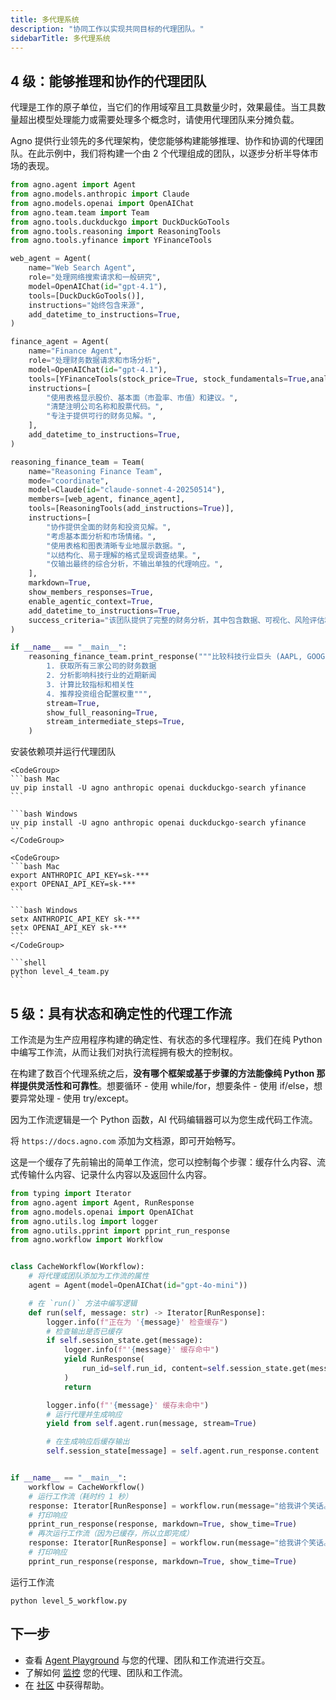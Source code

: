 ```yaml
---
title: 多代理系统
description: "协同工作以实现共同目标的代理团队。"
sidebarTitle: 多代理系统
---
```


## 4 级：能够推理和协作的代理团队

代理是工作的原子单位，当它们的作用域窄且工具数量少时，效果最佳。当工具数量超出模型处理能力或需要处理多个概念时，请使用代理团队来分摊负载。

Agno 提供行业领先的多代理架构，使您能够构建能够推理、协作和协调的代理团队。在此示例中，我们将构建一个由 2 个代理组成的团队，以逐步分析半导体市场的表现。

```python level_4_team.py
from agno.agent import Agent
from agno.models.anthropic import Claude
from agno.models.openai import OpenAIChat
from agno.team.team import Team
from agno.tools.duckduckgo import DuckDuckGoTools
from agno.tools.reasoning import ReasoningTools
from agno.tools.yfinance import YFinanceTools

web_agent = Agent(
    name="Web Search Agent",
    role="处理网络搜索请求和一般研究",
    model=OpenAIChat(id="gpt-4.1"),
    tools=[DuckDuckGoTools()],
    instructions="始终包含来源",
    add_datetime_to_instructions=True,
)

finance_agent = Agent(
    name="Finance Agent",
    role="处理财务数据请求和市场分析",
    model=OpenAIChat(id="gpt-4.1"),
    tools=[YFinanceTools(stock_price=True, stock_fundamentals=True,analyst_recommendations=True, company_info=True)],
    instructions=[
        "使用表格显示股价、基本面（市盈率、市值）和建议。",
        "清楚注明公司名称和股票代码。",
        "专注于提供可行的财务见解。",
    ],
    add_datetime_to_instructions=True,
)

reasoning_finance_team = Team(
    name="Reasoning Finance Team",
    mode="coordinate",
    model=Claude(id="claude-sonnet-4-20250514"),
    members=[web_agent, finance_agent],
    tools=[ReasoningTools(add_instructions=True)],
    instructions=[
        "协作提供全面的财务和投资见解。",
        "考虑基本面分析和市场情绪。",
        "使用表格和图表清晰专业地展示数据。",
        "以结构化、易于理解的格式呈现调查结果。",
        "仅输出最终的综合分析，不输出单独的代理响应。",
    ],
    markdown=True,
    show_members_responses=True,
    enable_agentic_context=True,
    add_datetime_to_instructions=True,
    success_criteria="该团队提供了完整的财务分析，其中包含数据、可视化、风险评估和可通过量化分析及市场研究支持的可行投资建议。",
)

if __name__ == "__main__":
    reasoning_finance_team.print_response("""比较科技行业巨头 (AAPL, GOOGL, MSFT) 的表现：
        1. 获取所有三家公司的财务数据
        2. 分析影响科技行业的近期新闻
        3. 计算比较指标和相关性
        4. 推荐投资组合配置权重""",
        stream=True,
        show_full_reasoning=True,
        stream_intermediate_steps=True,
    )
```

安装依赖项并运行代理团队

<Steps>
  <Step title="安装依赖项">

    <CodeGroup>
    ```bash Mac
    uv pip install -U agno anthropic openai duckduckgo-search yfinance
    ```

    ```bash Windows
    uv pip install -U agno anthropic openai duckduckgo-search yfinance
    ```
    </CodeGroup>

  </Step>
  <Step title="导出您的 API 密钥">

    <CodeGroup>
    ```bash Mac
    export ANTHROPIC_API_KEY=sk-***
    export OPENAI_API_KEY=sk-***
    ```

    ```bash Windows
    setx ANTHROPIC_API_KEY sk-***
    setx OPENAI_API_KEY sk-***
    ```
    </CodeGroup>

  </Step>
  <Step title="运行代理团队">

    ```shell
    python level_4_team.py
    ```

  </Step>
</Steps>

## 5 级：具有状态和确定性的代理工作流

工作流是为生产应用程序构建的确定性、有状态的多代理程序。我们在纯 Python 中编写工作流，从而让我们对执行流程拥有极大的控制权。

在构建了数百个代理系统之后，**没有哪个框架或基于步骤的方法能像纯 Python 那样提供灵活性和可靠性**。想要循环 - 使用 while/for，想要条件 - 使用 if/else，想要异常处理 - 使用 try/except。


<Check>

因为工作流逻辑是一个 Python 函数，AI 代码编辑器可以为您生成代码工作流。

将 `https://docs.agno.com` 添加为文档源，即可开始畅写。

</Check>

这是一个缓存了先前输出的简单工作流，您可以控制每个步骤：缓存什么内容、流式传输什么内容、记录什么内容以及返回什么内容。

```python level_5_workflow.py
from typing import Iterator
from agno.agent import Agent, RunResponse
from agno.models.openai import OpenAIChat
from agno.utils.log import logger
from agno.utils.pprint import pprint_run_response
from agno.workflow import Workflow


class CacheWorkflow(Workflow):
    # 将代理或团队添加为工作流的属性
    agent = Agent(model=OpenAIChat(id="gpt-4o-mini"))

    # 在 `run()` 方法中编写逻辑
    def run(self, message: str) -> Iterator[RunResponse]:
        logger.info(f"正在为 '{message}' 检查缓存")
        # 检查输出是否已缓存
        if self.session_state.get(message):
            logger.info(f"'{message}' 缓存命中")
            yield RunResponse(
                run_id=self.run_id, content=self.session_state.get(message)
            )
            return

        logger.info(f"'{message}' 缓存未命中")
        # 运行代理并生成响应
        yield from self.agent.run(message, stream=True)

        # 在生成响应后缓存输出
        self.session_state[message] = self.agent.run_response.content


if __name__ == "__main__":
    workflow = CacheWorkflow()
    # 运行工作流（耗时约 1 秒）
    response: Iterator[RunResponse] = workflow.run(message="给我讲个笑话。")
    # 打印响应
    pprint_run_response(response, markdown=True, show_time=True)
    # 再次运行工作流（因为已缓存，所以立即完成）
    response: Iterator[RunResponse] = workflow.run(message="给我讲个笑话。")
    # 打印响应
    pprint_run_response(response, markdown=True, show_time=True)
```

运行工作流

```shell
python level_5_workflow.py
```

## 下一步

- 查看 [Agent Playground](/introduction/playground) 与您的代理、团队和工作流进行交互。
- 了解如何 [监控](/introduction/monitoring) 您的代理、团队和工作流。
- 在 [社区](/introduction/community) 中获得帮助。